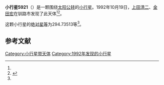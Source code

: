 {{Infobox planet
| bgcolour = #FFFFC0
| name = 5921
| symbol = 
| image = 
| caption = 
| discovery = yes
| discovery_ref = 
| discoverer = [[上田清二|上田清二]]、[[金田宏|金田宏]]
| discovery_site = [[钏路市|钏路市]] 
| discovered = 1992年10月19日
| designations = yes
| mp_name = 
| named_after = 
| alt_names = 1992 UL/ 1978 EE2 / 1978 GT / 1981 EC49 / 1982 QS2 / 1982 SG7 / 1991 FP5 / 1994 CN4
| mp_category = [[主带小行星|主带小行星]]
| orbit_ref = <ref name="a">[http://ssd.jpl.nasa.gov/sbdb.cgi?sstr=5921 5921] {{Wayback|url=http://ssd.jpl.nasa.gov/sbdb.cgi?sstr=5921 |date=20110610014015 }}，小行星數據庫瀏覽器（JPL Small-Body Database Browser）－[[美国国家航空航天局|美国国家航空航天局]]喷气推进实验室</ref>
| epoch = 2456400.5 (2013年4月18日更新)
| aphelion = {{convert|2.4672010|AU|km|3|abbr=on|lk=out}}
| perihelion = {{convert|1.9107902|AU|km|3|abbr=on}}
| semimajor = {{convert|2.1889956|AU|km|3|abbr=on}}
| eccentricity = 0.1270927
| period = 1182.948313 [[日|日]]<br />3.24[[儒略年|儒略年]]
| avg_speed = 
| inclination = 3.44726
| asc_node = 328.36222
| mean_anomaly = 
| arg_peri = 294.73513
| satellites = 
| physical_characteristics = yes
| dimensions = 
| mass = 
| density = 
| surface_grav = 
| escape_velocity = 
| sidereal_day = 
| axial_tilt = 
| pole_ecliptic_lat = 
| pole_ecliptic_lon = 
| albedo = 
| temperatures= 
| temp_name1 = 
| mean_temp_1 = 
| max_temp_1 = 
| temp_name2 = 
| max_temp_2 = 
| spectral_type = 
| abs_magnitude = 294.73513
}}

'''小行星5921'''（{{lang-en|5921}}）是一颗围绕[[太阳|太阳]][[公转|公转]]的[[小行星|小行星]]。1992年10月19日，[[上田清二|上田清二]]、[[金田宏|金田宏]]在钏路市发现了此天体<ref name="a" /><ref>{{cite news|title=小行星列表|url=http://cfa-www.harvard.edu/iau/lists/NumberedMPs.txt|accessdate=2013-07-08|newspaper=哈佛大学|archive-date=2008-05-17|archive-url=https://web.archive.org/web/20080517010638/http://cfa-www.harvard.edu/iau/lists/NumberedMPs.txt|dead-url=no}}</ref>。

这颗小行星的[[绝对星等|绝对星等]]为294.73513等<ref name="a" />。

==参考文献==
{{reflist}}
{{Minor Planet Number|[[小行星5920|小行星5920]]|[[小行星5922|小行星5922]]}}

{{小天体}}

[[Category:小行星带天体|Category:小行星带天体]]
[[Category:1992年发现的小行星|Category:1992年发现的小行星]]

{{asteroid-stub}}